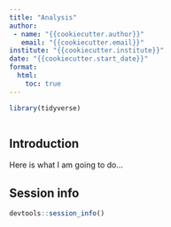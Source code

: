 ```yaml
---
title: "Analysis"
author:
 - name: "{{cookiecutter.author}}"
   email: "{{cookiecutter.email}}"
institute: "{{cookiecutter.institute}}"
date: "{{cookiecutter.start_date}}"
format:
  html:
    toc: true
---
```


```r
library(tidyverse)
```

```r

```

## Introduction

Here is what I am going to do...

## Session info

```r
devtools::session_info()
```
